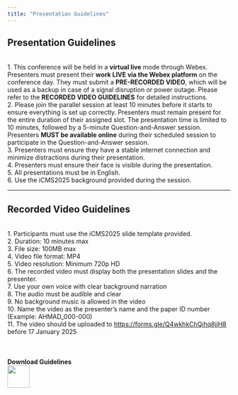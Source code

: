 ```yaml
---
title: "Presentation Guidelines"
---
```


## Presentation Guidelines
\
1. This conference will be held in a **virtual live** mode through Webex. Presenters must present their **work LIVE via the Webex platform** on the conference day. They must submit a **PRE-RECORDED VIDEO**, which will be used as a backup in case of a signal disruption or power outage. Please refer to the **RECORDED VIDEO GUIDELINES** for detailed instructions.\
2. Please join the parallel session at least 10 minutes before it starts to ensure everything is set up correctly. Presenters must remain present for the entire duration of their assigned slot. The presentation time is limited to 10 minutes, followed by a 5-minute Question-and-Answer session. Presenters **MUST be available online** during their scheduled session to participate in the Question-and-Answer session.\
3. Presenters must ensure they have a stable internet connection and minimize distractions during their presentation.\
4. Presenters must ensure their face is visible during the presentation.\
5. All presentations must be in English.\
6. Use the iCMS2025 background provided during the session.\

---

## Recorded Video Guidelines\
\
1. Participants must use the iCMS2025 slide template provided.\
2. Duration: 10 minutes max\
3. File size: 100MB max\
4. Video file format: MP4\
5. Video resolution: Minimum 720p HD\
6. The recorded video must display both the presentation slides and the presenter.\
7. Use your own voice with clear background narration\
8. The audio must be audible and clear\
9. No background music is allowed in the video\
10. Name the video as the presenter’s name and the paper ID number
(Example: AHMAD_000-000)\
11. The video should be uploaded to [https://forms.gle/Q4wkhkChQjhq8jjH8](https://forms.gle/Q4wkhkChQjhq8jjH8) before 17 January 2025\
\
\
\
**Download Guidelines**\
[![](images/word.png){width=50px}](files/PRESENTATION_GUIDELINES_ICMS2025_latest.docx){target="_blank"}\
